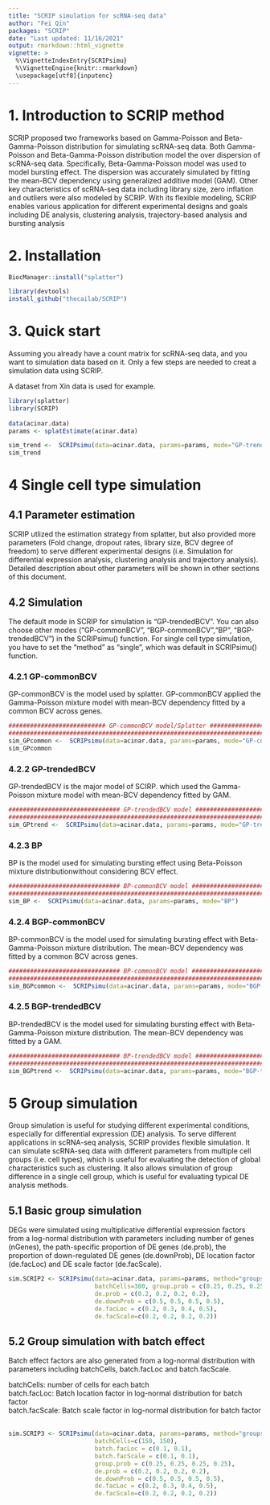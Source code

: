 ---
title: "SCRIP simulation for scRNA-seq data"
author: "Fei Qin"
packages: "SCRIP"
date: "Last updated: 11/16/2021"
output: rmarkdown::html_vignette
vignette: >
  %\VignetteIndexEntry{SCRIPsimu}
  %\VignetteEngine{knitr::rmarkdown}
  \usepackage[utf8]{inputenc}
---

# 1. Introduction to SCRIP method

SCRIP proposed two frameworks based on Gamma-Poisson and Beta-Gamma-Poisson distribution for simulating scRNA-seq data. Both Gamma-Poisson and Beta-Gamma-Poisson distribution model the over dispersion of scRNA-seq data. Specifically, Beta-Gamma-Poisson model was used to model bursting effect. The dispersion was accurately simulated by fitting the mean-BCV dependency using generalized additive model (GAM). Other key characteristics of scRNA-seq data including library size, zero inflation and outliers were also modeled by SCRIP. With its flexible modeling, SCRIP enables various application for different experimental designs and goals including DE analysis, clustering analysis, trajectory-based analysis and bursting analysis 


# 2. Installation

```{r install-bioc, message=FALSE, warning = FALSE, eval=FALSE}
BiocManager::install("splatter")

library(devtools)
install_github("thecailab/SCRIP")
```

# 3.  Quick start

Assuming you already have a count matrix for scRNA-seq data, and you want to simulation data based on it. Only a few steps are needed to creat a simulation data using SCRIP.

A dataset from Xin data is used for example. 

```{r quickstart, message=FALSE, warning = FALSE}
library(splatter)
library(SCRIP)
 
data(acinar.data)
params <- splatEstimate(acinar.data)

sim_trend <-  SCRIPsimu(data=acinar.data, params=params, mode="GP-trendedBCV")
sim_trend
```

\newpage

# 4 Single cell type simulation

## 4.1 Parameter estimation

SCRIP utlized the estimation strategy from splatter, but also provided more parameters (Fold change, dropout rates, library size, BCV degree of freedom) to serve different experimental designs (i.e. Simulation for differential expression analysis, clustering analysis and trajectory analysis). Detailed description about other parameters will be shown in other sections of this document. 

## 4.2 Simulation

The default mode in SCRIP for simulation is "GP-trendedBCV". You can also choose other modes ("GP-commonBCV", "BGP-commonBCV","BP", "BGP-trendedBCV") in the SCRIPsimu() function. For single cell type simulation, you have to set the "method" as "single", which was default in SCRIPsimu() function. 

### 4.2.1 GP-commonBCV

GP-commonBCV is the model used by splatter. GP-commonBCV applied the Gamma-Poisson mixture model with mean-BCV dependency fitted by a common BCV across genes.

```{r, message=FALSE, warning = FALSE}
########################### GP-commonBCV model/Splatter ##########################
##################################################################################
sim_GPcommon <-  SCRIPsimu(data=acinar.data, params=params, mode="GP-commonBCV")
sim_GPcommon
```

### 4.2.2 GP-trendedBCV

GP-trendedBCV is the major model of SCIRP. which used the Gamma-Poisson mixture model with mean-BCV dependency fitted by GAM.

```{r, message=FALSE, warning = FALSE}
############################### GP-trendedBCV model ##############################
##################################################################################
sim_GPtrend <-  SCRIPsimu(data=acinar.data, params=params, mode="GP-trendedBCV")
```

### 4.2.3 BP

BP is the model used for simulating bursting effect using Beta-Poisson mixture distributionwithout considering BCV effect. 

```{r, message=FALSE, warning = FALSE}
############################### BP-commonBCV model ##############################
##################################################################################
sim_BP <-  SCRIPsimu(data=acinar.data, params=params, mode="BP")
```

### 4.2.4 BGP-commonBCV

BP-commonBCV is the model used for simulating bursting effect with Beta-Gamma-Poisson mixture distribution. The mean-BCV dependency was fitted by a common BCV across genes.

```{r, message=FALSE, warning = FALSE}
############################### BP-commonBCV model ##############################
##################################################################################
sim_BGPcommon <-  SCRIPsimu(data=acinar.data, params=params, mode="BGP-commonBCV")
```

### 4.2.5 BGP-trendedBCV

BP-trendedBCV is the model used for simulating bursting effect with Beta-Gamma-Poisson mixture distribution. The mean-BCV dependency was fitted by a GAM.

```{r, message=FALSE, warning = FALSE}
############################### BP-trendedBCV model ##############################
##################################################################################
sim_BGPtrend <-  SCRIPsimu(data=acinar.data, params=params, mode="BGP-trendedBCV")
```

\newpage

# 5 Group simulation

Group simulation is useful for studying different experimental conditions, especially for differential expression (DE) analysis. To serve different applications in scRNA-seq analysis, SCRIP provides flexible simulation. It can simulate scRNA-seq data with different parameters from multiple cell groups (i.e. cell types), which is useful for evaluating the detection of global characteristics such as clustering. It also allows simulation of group difference in a single cell group, which is useful for evaluating typical DE analysis methods.

## 5.1 Basic group simulation

DEGs were simulated using multiplicative differential expression factors from a log-normal distribution with parameters including number of genes (nGenes), the path-specific proportion of DE genes (de.prob), the proportion of down-regulated DE genes (de.downProb), DE location factor (de.facLoc) and DE scale factor (de.facScale).


```{r, message=FALSE, warning = FALSE}
sim.SCRIP2 <- SCRIPsimu(data=acinar.data, params=params, method="groups", 
                        batchCells=300, group.prob = c(0.25, 0.25, 0.25, 0.25), 
                        de.prob = c(0.2, 0.2, 0.2, 0.2), 
                        de.downProb = c(0.5, 0.5, 0.5, 0.5),
                        de.facLoc = c(0.2, 0.3, 0.4, 0.5), 
                        de.facScale=c(0.2, 0.2, 0.2, 0.2)) 
```

## 5.2 Group simulation with batch effect

Batch effect factors are also generated from a log-normal distribution with parameters including batchCells, batch.facLoc and batch.facScale.

batchCells: number of cells for each batch \   
batch.facLoc: Batch location factor in log-normal distribution for batch factor \   
batch.facScale: Batch scale factor  in log-normal distribution for batch factor \   

```{r, message=FALSE, warning = FALSE}
sim.SCRIP3 <- SCRIPsimu(data=acinar.data, params=params, method="groups", 
                        batchCells=c(150, 150), 
                        batch.facLoc = c(0.1, 0.1), 
                        batch.facScale = c(0.1, 0.1), 
                        group.prob = c(0.25, 0.25, 0.25, 0.25), 
                        de.prob = c(0.2, 0.2, 0.2, 0.2), 
                        de.downProb = c(0.5, 0.5, 0.5, 0.5),
                        de.facLoc = c(0.2, 0.3, 0.4, 0.5), 
                        de.facScale=c(0.2, 0.2, 0.2, 0.2)) 
```

